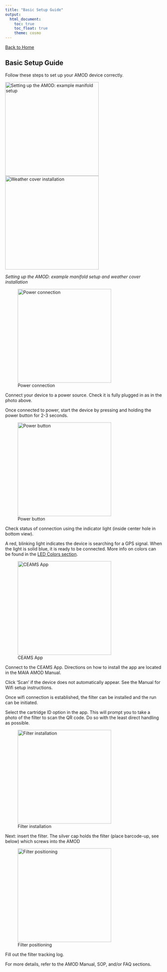 ```yaml
---
title: "Basic Setup Guide"
output: 
  html_document:
    toc: true
    toc_float: true
    theme: cosmo
---
```


[Back to Home](index.html)

## Basic Setup Guide

Follow these steps to set up your AMOD device correctly.

![Setting up the AMOD: example manifold setup](images/IMG_2567.jpg){width=300px}
![Weather cover installation](images/IMG_2568.jpg){width=300px}

*Setting up the AMOD: example manifold setup and weather cover installation*

![Power connection](images/IMG_2575.jpg){width=300px}

Connect your device to a power source. Check it is fully plugged in as in the photo above.

Once connected to power, start the device by pressing and holding the power button for 2-3 seconds.

![Power button](images/IMG_2574.jpg){width=300px}

Check status of connection using the indicator light (inside center hole in bottom view).

A red, blinking light indicates the device is searching for a GPS signal. When the light is solid blue, it is ready to be connected. More info on colors can be found in the [LED Colors section](led_colors.html).

![CEAMS App](images/IMG_2565.PNG){width=300px}

Connect to the CEAMS App. Directions on how to install the app are located in the MAIA AMOD Manual.

Click 'Scan' if the device does not automatically appear. See the Manual for Wifi setup instructions.

Once wifi connection is established, the filter can be installed and the run can be initiated.

Select the cartridge ID option in the app. This will prompt you to take a photo of the filter to scan the QR code. Do so with the least direct handling as possible.

![Filter installation](images/IMG_2571.jpg){width=300px}

Next: insert the filter. The silver cap holds the filter (place barcode-up, see below) which screws into the AMOD

![Filter positioning](images/IMG_2570.jpg){width=300px}

Fill out the filter tracking log.

For more details, refer to the AMOD Manual, SOP, and/or FAQ sections.
